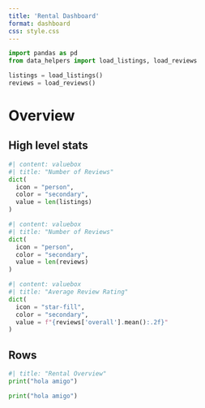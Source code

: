 ```yaml
---
title: 'Rental Dashboard'
format: dashboard
css: style.css
---
```




```python
import pandas as pd 
from data_helpers import load_listings, load_reviews

listings = load_listings()
reviews = load_reviews()
```


# Overview

## High level stats {height="25%"}
```python
#| content: valuebox
#| title: "Number of Reviews"
dict(
  icon = "person",
  color = "secondary",
  value = len(listings)
)
```
```python
#| content: valuebox
#| title: "Number of Reviews"
dict(
  icon = "person",
  color = "secondary",
  value = len(reviews)
)
```
```python
#| content: valuebox
#| title: "Average Review Rating"
dict(
  icon = "star-fill",
  color = "secondary",
  value = f"{reviews['overall'].mean():.2f}"
)
```

## Rows
```python
#| title: "Rental Overview"
print("hola amigo")
```
```python
print("hola amigo")
```